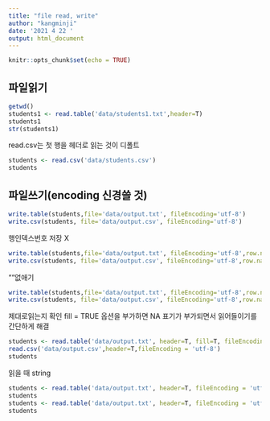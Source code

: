 ---
title: "file read, write"
author: "kangminji"
date: '2021 4 22 '
output: html_document
---

```{r setup, include=FALSE}
knitr::opts_chunk$set(echo = TRUE)
```

## 파일읽기

```{r}
getwd()
students1 <- read.table('data/students1.txt',header=T)
students1
str(students1)
```
read.csv는 첫 행을 헤더로 읽는 것이 디폴트
```{r}
students <- read.csv('data/students.csv')
students
```

## 파일쓰기(encoding 신경쓸 것)

```{r}
write.table(students,file='data/output.txt', fileEncoding='utf-8')
write.csv(students, file='data/output.csv', fileEncoding='utf-8')
```

 행인덱스번호 저장 X
```{r}
write.table(students,file='data/output.txt', fileEncoding='utf-8',row.names = FALSE)
write.csv(students, file='data/output.csv', fileEncoding='utf-8',row.names = FALSE)
```

""없애기
```{r}
write.table(students,file='data/output.txt', fileEncoding='utf-8',row.names = FALSE, quote = F)
write.csv(students, file='data/output.csv', fileEncoding='utf-8',row.names = FALSE, quote = F)
```
제대로읽는지 확인
fill = TRUE 옵션을 부가하면 NA 표기가 부가되면서 읽어들이기를 간단하게 해결

```{r}
students <- read.table('data/output.txt', header=T, fill=T, fileEncoding = 'utf-8')
read.csv('data/output.csv',header=T,fileEncoding = 'utf-8')
students
```
읽을 때 string
```{r}
students <- read.table('data/output.txt', header=T, fileEncoding = 'utf-8',stringAsFactors=F)
students
students <- read.table('data/output.txt', header=T, fileEncoding = 'utf-8',stringAsFactors=F)
students
```



